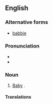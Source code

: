 ==English==

===Alternative forms===
* [[babbie]]

===Pronunciation===
* {{IPA|/ˈbæ.bi/}}
* {{rhymes|æbi}}

===Noun===
{{en-noun|babbies}}

# {{context|regional}} [[baby|Baby]] {{gloss|human infant}}.

====Translations====
{{trans-see|baby}}